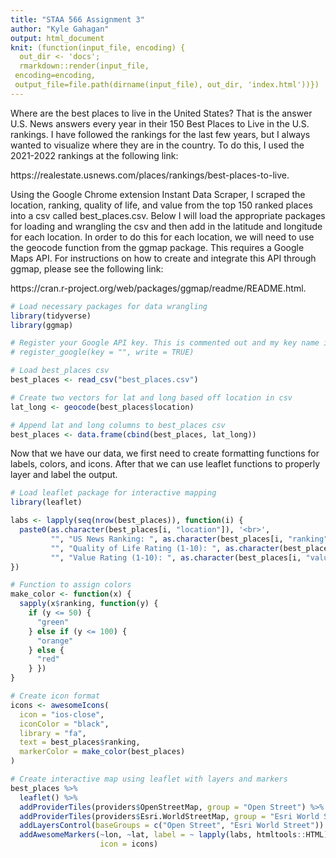 ```yaml
---
title: "STAA 566 Assignment 3"
author: "Kyle Gahagan"
output: html_document
knit: (function(input_file, encoding) {
  out_dir <- 'docs';
  rmarkdown::render(input_file,
 encoding=encoding,
 output_file=file.path(dirname(input_file), out_dir, 'index.html'))})
---
```

Where are the best places to live in the United States? That is the answer U.S. News answers every year in their 150 Best Places to Live in the U.S. rankings. I have followed the rankings for the last few years, but I always wanted to visualize where they are in the country. To do this, I used the 2021-2022 rankings at the following link: 

https://realestate.usnews.com/places/rankings/best-places-to-live. 

Using the Google Chrome extension Instant Data Scraper, I scraped the location, ranking, quality of life, and value from the top 150 ranked places into a csv called best_places.csv. Below I will load the appropriate packages for loading and wrangling the csv and then add in the latitude and longitude for each location. In order to do this for each location, we will need to use the geocode function from the ggmap package. This requires a Google Maps API. For instructions on how to create and integrate this API through ggmap, please see the following link:

https://cran.r-project.org/web/packages/ggmap/readme/README.html.

```r
# Load necessary packages for data wrangling
library(tidyverse)
library(ggmap)

# Register your Google API key. This is commented out and my key name is removed
# register_google(key = "", write = TRUE)

# Load best_places csv
best_places <- read_csv("best_places.csv")

# Create two vectors for lat and long based off location in csv
lat_long <- geocode(best_places$location)

# Append lat and long columns to best_places csv
best_places <- data.frame(cbind(best_places, lat_long))
```

Now that we have our data, we first need to create formatting functions for labels, colors, and icons. After that we can use leaflet functions to properly layer and label the output. 

```r
# Load leaflet package for interactive mapping
library(leaflet)

labs <- lapply(seq(nrow(best_places)), function(i) {
  paste0(as.character(best_places[i, "location"]), '<br>',
         "", "US News Ranking: ", as.character(best_places[i, "ranking"]), '<br>', 
         "", "Quality of Life Rating (1-10): ", as.character(best_places[i, "quality"]), '<br>', 
         "", "Value Rating (1-10): ", as.character(best_places[i, "value"]), '<br>') 
})

# Function to assign colors
make_color <- function(x) {
  sapply(x$ranking, function(y) {
    if (y <= 50) {
      "green"
    } else if (y <= 100) {
      "orange"
    } else {
      "red"
    } })
}

# Create icon format
icons <- awesomeIcons(
  icon = "ios-close",
  iconColor = "black",
  library = "fa",   
  text = best_places$ranking, 
  markerColor = make_color(best_places)
)

# Create interactive map using leaflet with layers and markers
best_places %>% 
  leaflet() %>%
  addProviderTiles(providers$OpenStreetMap, group = "Open Street") %>%
  addProviderTiles(providers$Esri.WorldStreetMap, group = "Esri World Street") %>%
  addLayersControl(baseGroups = c("Open Street", "Esri World Street")) %>%
  addAwesomeMarkers(~lon, ~lat, label = ~ lapply(labs, htmltools::HTML),
                    icon = icons)
```

